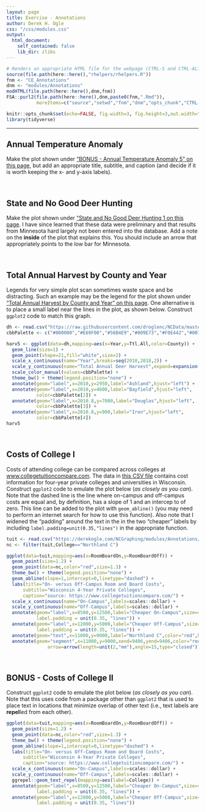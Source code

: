 ```yaml
---
layout: page
title: Exercise - Annotations
author: Derek H. Ogle
css: "/css/modules.css"
output:
  html_document:
    self_contained: false
    lib_dir: zlibs
---
```


```r
# Renders an appropriate HTML file for the webpage (CTRL-S and CTRL-ALT-C)
source(file.path(here::here(),"rhelpers/rhelpers.R"))
fnm <- "CE_Annotations"
dnm <- "modules/Annotations"
modHTML(file.path(here::here(),dnm,fnm))
FSA::purl2(file.path(here::here(),dnm,paste0(fnm,".Rmd")),
           moreItems=c("source","setwd","fnm","dnm","opts_chunk","CTRL-S"))
```
```r
knitr::opts_chunk$set(echo=FALSE, fig.width=3, fig.height=3,out.width="60%")
library(tidyverse)
```

----

## Annual Temperature Anomaly
Make the plot shown under ["BONUS - Annual Temperature Anomaly 5" on this page](https://derekogle.com/NCGraphing/modules/Intro2/CE_Temperature.html#bonus-annual-temperature-anomaly-5), but add an appropriate title, subtitle, and caption (and decide if it is worth keeping the x- and y-axis labels).

&nbsp;

## State and No Good Deer Hunting
Make the plot shown under ["State and No Good Deer Hunting 1 on this page](https://derekogle.com/NCGraphing/modules/Univariate_Groups/CE_Wolves.html#state-and-no-good-deer-hunting-1). I have since learned that these data were preliminary and that results from Minnesota hard largely not been entered into the database. Add a note on the **inside** of the plot that explains this. You should include an arrow that appropriately points to the low bar for Minnesota.

&nbsp;

## Total Annual Harvest by County and Year
Legends for very simple plot scan sometimes waste space and be distracting. Such an example may be the legend for the plot shown under ["Total Annual Harvest by County and Year" on this page](https://derekogle.com/NCGraphing/modules/Means/CE_DeerHarvest.html#total-annual-harvest-by-county-and-year). One alternative is to place a small label near the lines in the plot, as shown below. Construct `ggplot2` code to match this graph.

```r
dh <- read.csv("https://raw.githubusercontent.com/droglenc/NCData/master/DeerHarvest.csv")
cbbPalette <- c("#000000","#E69F00","#56B4E9","#009E73","#F0E442","#0072B2","#D55E00","#CC79A7")

harv5 <- ggplot(data=dh,mapping=aes(x=Year,y=Ttl.All,color=County)) +
  geom_line(size=1) +
  geom_point(shape=21,fill="white",size=2) +
  scale_x_continuous(name="Year",breaks=seq(2010,2018,2)) +
  scale_y_continuous(name="Total Annual Deer Harvest",expand=expansion(mult=0),limits=c(0,8000)) +
  scale_color_manual(values=cbbPalette) +
  theme_bw() + theme(legend.position="none") +
  annotate(geom="label",x=2010,y=2950,label="Ashland",hjust="left") +
  annotate(geom="label",x=2010,y=4600,label="Bayfield",hjust="left",
           color=cbbPalette[2]) +
  annotate(geom="label",x=2010.8,y=7000,label="Douglas",hjust="left",
           color=cbbPalette[3]) +
  annotate(geom="label",x=2010.8,y=900,label="Iron",hjust="left",
           color=cbbPalette[4])
harv5
```

&nbsp;

## Costs of College I
Costs of attending college can be compared across colleges at [www.collegetuitioncompare.com](https://www.collegetuitioncompare.com/). The data in [this CSV file](https://derekogle.com/NCGraphing/modules/Annotations/WI_College_Costs.csv) contains cost information for four-year private colleges and universities in Wisconsin. Construct `ggplot2` code to emulate the plot below (*as closely as you can*). Note that the dashed line is the line where on-campus and off-campus costs are equal and, by definition, has a slope of 1 and an intercep to of zero. This line can be added to the plot with `geom_abline()` (you may need to perform an internet search for how to use this function). Also note that I widened the "padding" around the text in the in the two "cheaper" labels by including `label.padding=unit(0.35,"lines")` in the appropriate function.

```r
tuit <- read.csv("https://derekogle.com/NCGraphing/modules/Annotations/WI_College_Costs.csv")
nc <- filter(tuit,College=="Northland C")

ggplot(data=tuit,mapping=aes(x=RoomBoardOn,y=RoomBoardOff)) +
  geom_point(size=1.2) +
  geom_point(data=nc,color="red",size=1.3) +
  theme_bw() + theme(legend.position="none") +
  geom_abline(slope=1,intercept=0,linetype="dashed") +
  labs(title="On- versus Off-Campus Room and Board Costs",
      subtitle="Wisconsin 4-Year Private Colleges",
      caption="source: https://www.collegetuitioncompare.com/") +
  scale_x_continuous(name="On-Campus",labels=scales::dollar) +
  scale_y_continuous(name="Off-Campus",labels=scales::dollar) +
  annotate(geom="label",x=8500,y=12500,label="Cheaper On-Campus",size=4,
           label.padding = unit(0.35, "lines")) +
  annotate(geom="label",x=12000,y=5000,label="Cheaper Off-Campus",size=4,
           label.padding = unit(0.35, "lines")) +
  annotate(geom="text",x=11000,y=9000,label="Northland C",color="red",hjust="left") +
  annotate(geom="segment",x=11000,y=9000,xend=9406,yend=9406,color="red",size=0.4,
               arrow=arrow(length=unit(2,"mm"),angle=15,type="closed"))

```

&nbsp;

## BONUS - Costs of College II

Construct `ggplot2` code to emulate the plot below (*as closely as you can*). Note that this uses code from a package other than `ggplot2` that is used to place text in locations that minimize overlap of other text (i.e., text labels are **repel**led from each other).
 
```r
ggplot(data=tuit,mapping=aes(x=RoomBoardOn,y=RoomBoardOff)) +
  geom_point(size=1.2) +
  geom_point(data=nc,color="red",size=1.3) +
  theme_bw() + theme(legend.position="none") +
  geom_abline(slope=1,intercept=0,linetype="dashed") +
  labs(title="On- versus Off-Campus Room and Board Costs",
      subtitle="Wisconsin 4-Year Private Colleges",
      caption="source: https://www.collegetuitioncompare.com/") +
  scale_x_continuous(name="On-Campus",labels=scales::dollar) +
  scale_y_continuous(name="Off-Campus",labels=scales::dollar) +
  ggrepel::geom_text_repel(mapping=aes(label=College)) +
  annotate(geom="label",x=8500,y=12500,label="Cheaper On-Campus",size=4,
           label.padding = unit(0.35, "lines")) +
  annotate(geom="label",x=12000,y=5000,label="Cheaper Off-Campus",size=4,
           label.padding = unit(0.35, "lines"))
```
